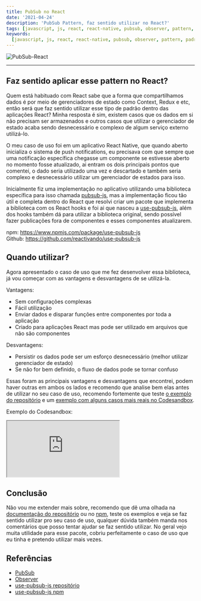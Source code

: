 ```yaml
---
title: PubSub no React
date: '2021-04-24'
description: 'PubSub Pattern, faz sentido utilizar no React?'
tags: [javascript, js, react, react-native, pubsub, observer, pattern, padrão]
keywords:
  [javascript, js, react, react-native, pubsub, observer, pattern, padrão]
---
```


![PubSub-React](banner.png)

---

## Faz sentido aplicar esse pattern no React?

Quem está habituado com React sabe que a forma que compartilhamos dados é por
meio de gerenciadores de estado como Context, Redux e etc, então será que faz
sentido utilizar esse tipo de padrão dentro das aplicações React? Minha resposta
é sim, existem casos que os dados em si não precisam ser armazenados e outros
casos que utilizar o gerenciador de estado acaba sendo desnecessário e complexo
de algum serviço externo utilizá-lo.

O meu caso de uso foi em um aplicativo React Native, que quando aberto inicializa
o sistema de push notifications, eu precisava com que sempre que uma notificação
específica chegasse um componente se estivesse aberto no momento fosse atualizado,
ai entram os dois principais pontos que comentei, o dado seria utilizado uma vez
e descartado e também seria complexo e desnecessário utilizar um gerenciador de
estados para isso.

Inicialmente fiz uma implementação no aplicativo utilizando
uma biblioteca específica para isso chamada
[pubsub-js](https://www.npmjs.com/package/pubsub-js), mas a implementação ficou
tão útil e completa dentro do React que resolvi criar um pacote que implementa
a biblioteca com os React hooks e foi ai que nasceu a
[use-pubsub-js](https://www.npmjs.com/package/use-pubsub-js), além dos hooks
também dá para utilizar a biblioteca original, sendo possível fazer publicações
fora de componentes e esses componentes atualizarem.

npm: https://www.npmjs.com/package/use-pubsub-js <br />
Github: https://github.com/reactivando/use-pubsub-js

## Quando utilizar?

Agora apresentado o caso de uso que me fez desenvolver essa biblioteca, já vou
começar com as vantagens e desvantagens de se utilizá-la.

Vantagens:

- Sem configurações complexas
- Fácil utilização
- Enviar dados e disparar funções entre componentes por toda a aplicação
- Criado para aplicações React mas pode ser utilizado em arquivos que não são
  componentes

Desvantagens:

- Persistir os dados pode ser um esforço desnecessário
  (melhor utilizar gerenciador de estado)
- Se não for bem definido, o fluxo de dados pode se tornar confuso

Essas foram as principais vantagens e desvantagens que encontrei, podem haver outras
em ambos os lados e recomendo que analise bem elas antes de utilizar no seu caso
de uso, recomendo fortemente que teste
[o exemplo do repositório](https://reactivando.github.io/use-pubsub-js/) e um
[exemplo com alguns casos mais reais no Codesandbox](https://codesandbox.io/s/use-pubsub-ei2ly).

Exemplo do Codesandbox:

<iframe
  src="https://codesandbox.io/embed/use-pubsub-ei2ly?fontsize=14&hidenavigation=1&theme=dark&view=preview"
  style={{
    width: '100%',
    height: 500,
    border: 0,
    borderRadius: 4,
    overflow: 'hidden',
  }}
  title="use-pubsub"
  allow="accelerometer; ambient-light-sensor; camera; encrypted-media; geolocation; gyroscope; hid; microphone; midi; payment; usb; vr; xr-spatial-tracking"
  sandbox="allow-forms allow-modals allow-popups allow-presentation allow-same-origin allow-scripts"
></iframe>

## Conclusão

Não vou me extender mais sobre, recomendo que dê uma olhada na
[documentação do repositório](https://github.com/reactivando/use-pubsub-js)
ou no [npm](https://www.npmjs.com/package/use-pubsub-js), teste os exemplos e
veja se faz sentido utilizar pro seu caso de uso, qualquer dúvida também manda
nos comentários que posso tentar ajudar se faz sentido utilizar. No geral vejo
muita utilidade para esse pacote, cobriu perfeitamente o caso de uso que eu
tinha e pretendo utilizar mais vezes.

## Referências

- [PubSub](https://en.wikipedia.org/wiki/Publish%E2%80%93subscribe_pattern)
- [Observer](https://refactoring.guru/pt-br/design-patterns/observer)
- [use-pubsub-js repositório](https://github.com/reactivando/use-pubsub-js)
- [use-pubsub-js npm](https://www.npmjs.com/package/use-pubsub-js)
